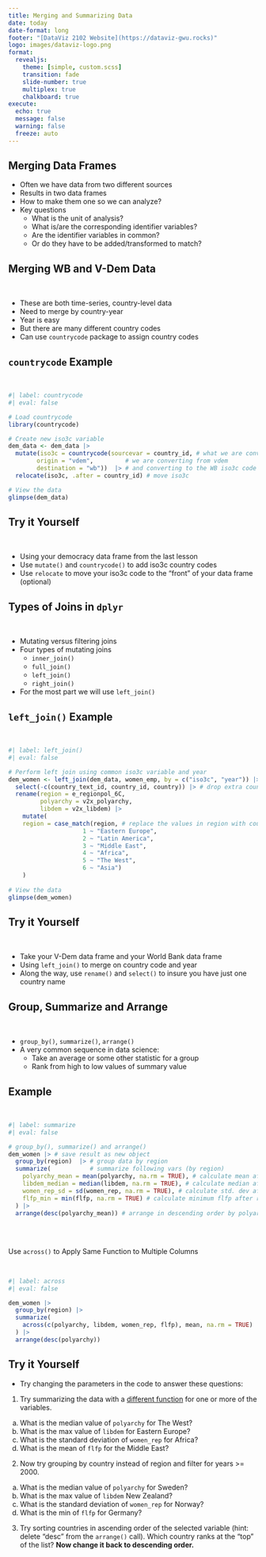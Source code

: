 ```yaml
---
title: Merging and Summarizing Data
date: today
date-format: long
footer: "[DataViz 2102 Website](https://dataviz-gwu.rocks)"
logo: images/dataviz-logo.png
format:
  revealjs:
    theme: [simple, custom.scss]
    transition: fade
    slide-number: true
    multiplex: true
    chalkboard: true
execute:
  echo: true
  message: false
  warning: false
  freeze: auto
---
```


## Merging Data Frames

- Often we have data from two different sources
- Results in two data frames
- How to make them one so we can analyze? 
- Key questions
  - What is the unit of analysis? 
  - What is/are the corresponding identifier variables?
  - Are the identifier variables in common? 
  - Or do they have to be added/transformed to match?
  
## Merging WB and V-Dem Data

<br>

- These are both time-series, country-level data
- Need to merge by country-year
- Year is easy
- But there are many different country codes
- Can use `countrycode` package to assign country codes

## `countrycode` Example

<br>

```r
#| label: countrycode
#| eval: false

# Load countrycode
library(countrycode)

# Create new iso3c variable
dem_data <- dem_data |>    
  mutate(iso3c = countrycode(sourcevar = country_id, # what we are converting
        origin = "vdem",         # we are converting from vdem
        destination = "wb"))  |> # and converting to the WB iso3c code 
  relocate(iso3c, .after = country_id) # move iso3c 

# View the data
glimpse(dem_data)
```

## Try it Yourself

<br>

- Using your democracy data frame from the last lesson
- Use `mutate()` and `countrycode()` to add iso3c country codes
- Use `relocate` to move your iso3c code to the "front" of your data frame (optional)

## Types of Joins in `dplyr`

<br>

- Mutating versus filtering joins
- Four types of mutating joins
  - `inner_join()`
  - `full_join()`
  - `left_join()`
  - `right_join()`
- For the most part we will use `left_join()`

## `left_join()` Example

<br>

```r
#| label: left_join()
#| eval: false

# Perform left join using common iso3c variable and year
dem_women <- left_join(dem_data, women_emp, by = c("iso3c", "year")) |> 
  select(-c(country_text_id, country_id, country)) |> # drop extra country codes/names
  rename(region = e_regionpol_6C, 
         polyarchy = v2x_polyarchy,
         libdem = v2x_libdem) |>
    mutate(
    region = case_match(region, # replace the values in region with country names
                     1 ~ "Eastern Europe", 
                     2 ~ "Latin America",  
                     3 ~ "Middle East",   
                     4 ~ "Africa", 
                     5 ~ "The West", 
                     6 ~ "Asia")
    )
  
# View the data
glimpse(dem_women)  
```

## Try it Yourself

<br>

- Take your V-Dem data frame and your World Bank data frame
- Using `left_join()` to merge on country code and year
- Along the way, use `rename()` and `select()` to insure you have just one country name

## Group, Summarize and Arrange

<br>

- `group_by()`, `summarize()`, `arrange()`
- A very common sequence in data science:
  - Take an average or some other statistic for a group
  - Rank from high to low values of summary value
  
## Example

<br>

```r
#| label: summarize
#| eval: false

# group_by(), summarize() and arrange()
dem_women |> # save result as new object
  group_by(region)  |> # group data by region
  summarize(           # summarize following vars (by region)
    polyarchy_mean = mean(polyarchy, na.rm = TRUE), # calculate mean after remove NAs
    libdem_median = median(libdem, na.rm = TRUE), # calculate median after remove NAs
    women_rep_sd = sd(women_rep, na.rm = TRUE), # calculate std. dev after remove NAs
    flfp_min = min(flfp, na.rm = TRUE) # calculate minimum flfp after remove NAs
  ) |> 
  arrange(desc(polyarchy_mean)) # arrange in descending order by polyarchy score
```

## 

<br>

Use `across()` to Apply Same Function to Multiple Columns

<br>

```r
#| label: across
#| eval: false

dem_women |>
  group_by(region) |> 
  summarize(
    across(c(polyarchy, libdem, women_rep, flfp), mean, na.rm = TRUE)
  ) |> 
  arrange(desc(polyarchy))
```


## Try it Yourself {.scrollable}

- Try changing the parameters in the code to answer these questions: 

1. Try summarizing the data with a [different function](https://dplyr.tidyverse.org/reference/summarise.html#useful-functions) for one or more of the variables. 
  a. What is the median value of `polyarchy` for The West? 
  b. What is the max value of `libdem` for Eastern Europe?
  c. What is the standard deviation of `women_rep` for Africa?
  d. What is the mean of `flfp` for the Middle East?
  
2. Now try grouping by country instead of region and filter for years >= 2000.

  a. What is the median value of `polyarchy` for Sweden? 
  b. What is the max value of `libdem` New Zealand?
  c. What is the standard deviation of `women_rep` for Norway?
  d. What is the min of `flfp` for Germany?

3. Try sorting countries in ascending order of the selected variable (hint: delete "desc" from the `arrange()` call). Which country ranks at the "top" of the list? **Now change it back to descending order.** 
